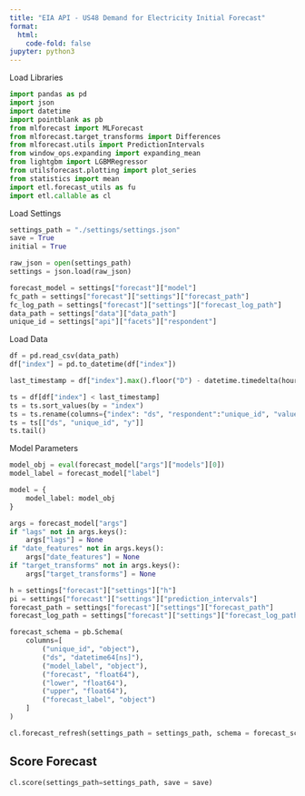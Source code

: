 ```yaml
---
title: "EIA API - US48 Demand for Electricity Initial Forecast"
format:
  html:
    code-fold: false
jupyter: python3
---
```



Load Libraries
```python
import pandas as pd
import json
import datetime
import pointblank as pb
from mlforecast import MLForecast
from mlforecast.target_transforms import Differences
from mlforecast.utils import PredictionIntervals
from window_ops.expanding import expanding_mean
from lightgbm import LGBMRegressor
from utilsforecast.plotting import plot_series
from statistics import mean
import etl.forecast_utils as fu
import etl.callable as cl
```

Load Settings

```python
settings_path = "./settings/settings.json"
save = True
initial = True

raw_json = open(settings_path)
settings = json.load(raw_json)
```


```python
forecast_model = settings["forecast"]["model"]
fc_path = settings["forecast"]["settings"]["forecast_path"]
fc_log_path = settings["forecast"]["settings"]["forecast_log_path"]
data_path = settings["data"]["data_path"]
unique_id = settings["api"]["facets"]["respondent"]
```
Load Data

```python
df = pd.read_csv(data_path)
df["index"] = pd.to_datetime(df["index"])

last_timestamp = df["index"].max().floor("D") - datetime.timedelta(hours = 24*6)

ts = df[df["index"] < last_timestamp]
ts = ts.sort_values(by = "index")
ts = ts.rename(columns={"index": "ds", "respondent":"unique_id", "value": "y"})
ts = ts[["ds", "unique_id", "y"]]
ts.tail()

```



Model Parameters
```python
model_obj = eval(forecast_model["args"]["models"][0])
model_label = forecast_model["label"]

model = {
    model_label: model_obj
}

args = forecast_model["args"]
if "lags" not in args.keys():
    args["lags"] = None
if "date_features" not in args.keys():
    args["date_features"] = None
if "target_transforms" not in args.keys():
    args["target_transforms"] = None

h = settings["forecast"]["settings"]["h"] 
pi = settings["forecast"]["settings"]["prediction_intervals"]
forecast_path = settings["forecast"]["settings"]["forecast_path"]
forecast_log_path = settings["forecast"]["settings"]["forecast_log_path"]


```


```python
forecast_schema = pb.Schema(
    columns=[
        ("unique_id", "object"),
        ("ds", "datetime64[ns]"),   
        ("model_label", "object"),
        ("forecast", "float64"),
        ("lower", "float64"),
        ("upper", "float64"),
        ("forecast_label", "object")
    ]
)
```

```python
cl.forecast_refresh(settings_path = settings_path, schema = forecast_schema, save = True, initial=True, start= datetime.datetime(2025, 4, 1, 0, 0, 0))
```


## Score Forecast

```python
cl.score(settings_path=settings_path, save = save)
```

